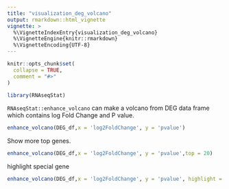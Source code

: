 ```yaml
---
title: "visualization_deg_volcano"
output: rmarkdown::html_vignette
vignette: >
  %\VignetteIndexEntry{visualization_deg_volcano}
  %\VignetteEngine{knitr::rmarkdown}
  %\VignetteEncoding{UTF-8}
---
```


```r
knitr::opts_chunk$set(
  collapse = TRUE,
  comment = "#>"
)
```

```r
library(RNAseqStat)
```

`RNAseqStat::enhance_volcano` can make a volcano from DEG data frame which contains log Fold Change and P value.

```r
enhance_volcano(DEG_df,x = 'log2FoldChange', y = 'pvalue')
```
Show more top genes.

```r
enhance_volcano(DEG_df,x = 'log2FoldChange', y = 'pvalue',top = 20)
```

highlight special gene

```r
enhance_volcano(DEG_df,x = 'log2FoldChange', y = 'pvalue', highlight = c("KRT80","ALPP"))
```
